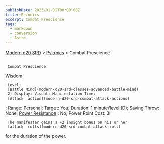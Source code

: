 ```yaml
---
publishDate: 2023-01-02T00:00:00Z
title: Psionics
excerpt: Combat Prescience
tags:
  - markdown
  - conversion
  - Astro
---
```


[Modern d20 SRD](/#modernD20) > [Psionics](modern-d20-srd-psionics-index) > Combat Prescience

##

     Combat Prescience

[Wisdom](modern-d20-srd-basics-ability-scores)

     Level:
     [Battle Mind](modern-d20-srd-classes-advanced-battle-mind)
     2; Display: Visual; Manifestation Time:
     [Attack  action](modern-d20-srd-combat-attack-actions)
; Range: Personal; Target: You; Duration: 1 minute/level (D); Saving Throw: None;
[Power Resistance](modern-d20-srd-special-abilities-power-resistance)
: No; Power Point Cost: 3

     The manifester gains a +2 insight bonus on his or her
     [attack  rolls](modern-d20-srd-combat-attack-roll)
for the duration of the power.
